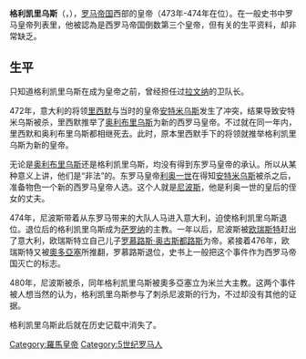 '''格利凯里乌斯'''（{{lang-la|Glycerius}}，{{bd|?||約480年||}}），[[罗马帝国|罗马帝国]]西部的皇帝（473年-474年在位）。在一般史书中罗马皇帝列表里，他被認為是西罗马帝国倒数第三个皇帝，但有关的生平资料，却非常缺乏。

==生平==
只知道格利凯里乌斯在成为皇帝之前，曾经担任过[[拉文纳|拉文纳]]的卫队长。

472年，意大利的将领[[里西默|里西默]]与当时的皇帝[[安特米乌斯|安特米乌斯]]发生了冲突，结果导致安特米乌斯被杀，里西默推举了[[奥利布里乌斯|奥利布里乌斯]]为新的西罗马皇帝。不过就在同一年内，里西默和奥利布里乌斯都相继死去。此时，原本里西默手下的将领就推举格利凯里乌斯为新的皇帝。

无论是[[奥利布里乌斯|奥利布里乌斯]]还是格利凯里乌斯，均没有得到东罗马皇帝的承认。所以从某种意义上讲，他们是“非法”的。东罗马皇帝[[利奥一世|利奥一世]]在得知[[安特米乌斯|安特米乌斯]]被杀之后，准备物色一个新的西罗马皇帝人选。这个人就是[[尼波斯|尼波斯]]，他是利奥一世的皇后的侄女的丈夫。

474年，尼波斯带着从东罗马带来的大队人马进入意大利，迫使格利凯里乌斯退位。退位后的格利凯里乌斯成为[[萨罗纳|萨罗纳]]的主教。一年以后，尼波斯被[[欧瑞斯特|欧瑞斯特]]赶出了意大利，欧瑞斯特立自己儿子[[罗慕路斯·奥古斯都路斯|罗慕路斯·奥古斯都路斯]]为帝。紧接着476年，欧瑞斯特又被[[奧多亞塞|奧多亞塞]]所推翻，罗慕路斯退位，史书上一般把这个事件作为西罗马帝国灭亡的标志。

480年，尼波斯被杀，同年格利凯里乌斯被奧多亞塞立为米兰大主教。这两个事件被人想当然的认为，格利凯里乌斯参与了刺杀尼波斯的行为，不过却没有其他的证据。

格利凯里乌斯此后就在历史记载中消失了。

{{s-start}}
{{s-hou|||?||?}}
{{s-reg}}
{{s-bef | before=[[奧利布里烏斯|奧利布里烏斯]]}}
{{s-ttl | title=西[[羅馬皇帝列表|羅馬帝國皇帝]] | years=473年–474年}}
{{s-aft | after=[[尼波斯|尼波斯]]}}
{{s-end}}

{{罗马帝国皇帝| 本人=格利凯里乌斯| 时间 = 473-474| 之前=[[奥利布里乌斯|奥利布里乌斯]]| 之后= [[尼波斯|尼波斯]] | 同时=东部皇帝[[利奥一世|利奥一世]] }}
{{Authority control}}
{{古羅馬人物小作品}}
[[Category:羅馬皇帝|Category:羅馬皇帝]]
[[Category:5世纪罗马人|Category:5世纪罗马人]]
